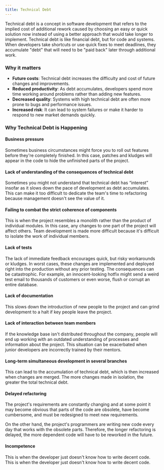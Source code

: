 ```yaml
---
title: Technical Debt
---
```


Technical debt is a concept in software development that refers to the implied cost of additional rework caused by choosing an easy or quick solution now instead of using a better approach that would take longer to implement.
Technical debt is like financial debt, but for code and systems. When developers take shortcuts or use quick fixes to meet deadlines, they accumulate "debt" that will need to be "paid back" later through additional work.

### Why it matters

- **Future costs**: Technical debt increases the difficulty and cost of future changes and improvements.
- **Reduced productivity**: As debt accumulates, developers spend more time working around problems rather than adding new features.
- **Decreased quality**: Systems with high technical debt are often more prone to bugs and performance issues.
- **Increased risk**: It can lead to system failures or make it harder to respond to new market demands quickly.

### Why Technical Debt is Happening

#### Business pressure

Sometimes business circumstances might force you to roll out features before they're completely finished. In this case, patches and kludges will appear in the code to hide the unfinished parts of the project.

#### Lack of understanding of the consequences of technical debt

Sometimes you might not understand that technical debt has “interest” insofar as it slows down the pace of development as debt accumulates. This can make it too difficult to dedicate the team's time to refactoring because management doesn't see the value of it.

#### Failing to combat the strict coherence of components

This is when the project resembles a monolith rather than the product of individual modules. In this case, any changes to one part of the project will affect others. Team development is made more difficult because it's difficult to isolate the work of individual members.

#### Lack of tests

The lack of immediate feedback encourages quick, but risky workarounds or kludges. In worst cases, these changes are implemented and deployed right into the production without any prior testing. The consequences can be catastrophic. For example, an innocent-looking hotfix might send a weird test email to thousands of customers or even worse, flush or corrupt an entire database.

#### Lack of documentation

This slows down the introduction of new people to the project and can grind development to a halt if key people leave the project.

#### Lack of interaction between team members

If the knowledge base isn't distributed throughout the company, people will end up working with an outdated understanding of processes and information about the project. This situation can be exacerbated when junior developers are incorrectly trained by their mentors.

#### Long-term simultaneous development in several branches

This can lead to the accumulation of technical debt, which is then increased when changes are merged. The more changes made in isolation, the greater the total technical debt.

#### Delayed refactoring

The project's requirements are constantly changing and at some point it may become obvious that parts of the code are obsolete, have become cumbersome, and must be redesigned to meet new requirements.

On the other hand, the project's programmers are writing new code every day that works with the obsolete parts. Therefore, the longer refactoring is delayed, the more dependent code will have to be reworked in the future.

#### Incompetence

This is when the developer just doesn't know how to write decent code.
This is when the developer just doesn't know how to write decent code.
